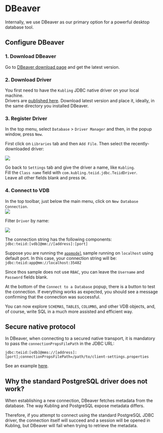 # DBeaver

Internally, we use DBeaver as our primary option for a powerful desktop database tool.

## Configure DBeaver

### 1. Download DBeaver
Go to [DBeaver download page](https://dbeaver.io/download/) and get the latest version.

### 2. Download Driver
You first need to have the `Kubling` JDBC native driver on your local machine.<br/>
Drivers are [published here](https://github.com/kubling-community/kubling-teiid-os/releases). Download latest version and
place it, ideally, in the same directory you installed DBeaver.

### 3. Register Driver
In the top menu, select `Database` > `Driver Manager` and then, in the popup window, press `New`. 

First click on `Libraries` tab and then `Add File`. Then select the recently-downloaded driver:

![](../../../public/img/dbeaver/driver_loc.png)

Go back to `Settings` tab and give the driver a name, like `Kubling`.<br/> 
Fill the `Class name` field with `com.kubling.teiid.jdbc.TeiidDriver`.<br/>
Leave all other fields blank and press `OK`.

### 4. Connect to VDB
In the top toolbar, just below the main menu, click on `New Database Connection`.<br/>
![](../../../public/img/dbeaver/new_db_conn.png)

Filter `Driver` by name:

![](../../../public/img/dbeaver/driver_selection.png)

The connection string has the following components:<br/>
`jdbc:teiid:[vdb]@mm://[address]:[port]`

Suppose you are running the [`appmodel`](https://github.com/kubling-community/dbvirt-samples/tree/main/appmodel) sample running on `localhost` using default port. 
In this case, your connection string will be: `jdbc:teiid:app@mm://localhost:35482`

Since thos sample does not use `RBAC`, you can leave the `Username` and `Password` fields blank.

At the bottom of the `Connect to a Database` popup, there is a button to test the connection. If everything
works as expected, you should see a message confirming that the connection was successful.

You can now explore `SCHEMAS`, `TABLES`, `COLUMNS`, and other VDB objects, and, of course, write SQL in a much more assisted and efficient way.

## Secure native protocol
In DBeaver, when connecting to a secured native transport, it is mandatory to pass the `connectionPropsFilePath` in the JDBC URL:

`jdbc:teiid:[vdb]@mms://[address]:[port];connectionPropsFilePath=/path/to/client-settings.properties`

See an example [here](/Clients/Drivers/native_jdbc#client-networking-properties-file).

## Why the standard PostgreSQL driver does not work?
When establishing a new connection, DBeaver fetches metadata from the database. 
The way Kubling and PostgreSQL expose metadata differs. 

Therefore, if you attempt to connect using the standard PostgreSQL JDBC driver, the connection itself will succeed and a session will be opened in Kubling, 
but DBeaver will fail when trying to retrieve the metadata.